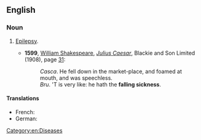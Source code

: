 {{also|falling-sickness}}

==English==

===Noun===
{{en-noun|-}}

# {{lb|en|archaic}} [[epilepsy|Epilepsy]].
#* '''1599''', [[w:William Shakespeare|William Shakespeare]], [[w:Julius Caesar (play)|''Julius Caesar'']], Blackie and Son Limited (1908), page [[s:Page:The Tragedy of Julius Caesar (The Warwick Shakespeare).djvu/39|31]]:
#*: ''Casca''. He fell down in the market-place, and foamed at mouth, and was speechless.
#*: ''Bru''. 'T is very like: he hath the '''falling sickness'''.

====Translations====
{{trans-top}}
* French: {{t+|fr|haut mal|m}}
* German: {{t+|de|Fallsucht|f}}
{{trans-mid}}
{{trans-bottom}}

[[Category:en:Diseases]]